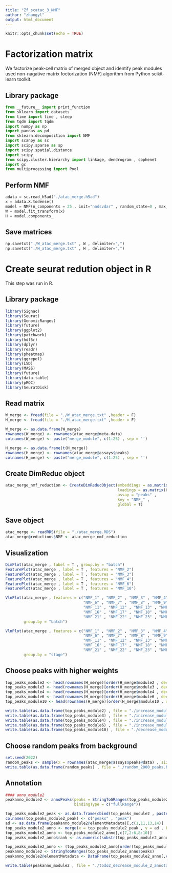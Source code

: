 ```yaml
---
title: "Zf_scatac_3_NMF"
author: "zhangyl"
output: html_document
---
```


```r
knitr::opts_chunk$set(echo = TRUE)
```

# Factorization matrix

We factorize peak-cell matrix of merged object and identify peak modules used non-nagative matrix foctorization (NMF) algorithm from Python scikit-learn toolkit.

## Library package

```python
from __future__ import print_function
from sklearn import datasets
from time import time , sleep
from tqdm import tqdm
import numpy as np
import pandas as pd
from sklearn.decomposition import NMF
import scanpy as sc
import scipy.sparse as sp
import scipy.spatial.distance
import scipy
from scipy.cluster.hierarchy import linkage, dendrogram , cophenet
import gc
from multiprocessing import Pool
```

## Perform NMF

```python
adata = sc.read_h5ad("./atac_merge.h5ad")
x = adata.X.todense()
model = NMF(n_components = 25 , init="nndsvdar" , random_state=0 , max_iter=5000)
W = model.fit_transform(x)
H = model.components_
```

## Save matrices

```python
np.savetxt("./W_atac_merge.txt" , W , delimiter=",")
np.savetxt("./H_atac_merge.txt" , H , delimiter=",")
```

# Create seurat redution object in R

This step was run in R.

## Library package

```r
library(Signac)
library(Seurat)
library(GenomicRanges)
library(future)
library(ggplot2)
library(patchwork)
library(hdf5r)
library(dplyr)
library(readr)
library(pheatmap)
library(ggrepel)
library(LSD)
library(MASS)
library(future)
library(data.table)
library(pROC)
library(SeuratDisk)
```

## Read matrix

```r
W_merge <- fread(file = "./W_atac_merge.txt" ,header = F)
H_merge <- fread(file = "./H_atac_merge.txt" ,header = F)

W_merge <- as.data.frame(W_merge)
rownames(W_merge) <- rownames(atac_merge@meta.data)
colnames(W_merge) <- paste("merge_module", c(1:25) , sep = '')

H_merge <- as.data.frame(t(H_merge))
rownames(H_merge) <- rownames(atac_merge@assays$peaks)
colnames(H_merge) <- paste("merge_module", c(1:25) , sep = '')
```

## Create DimReduc object

```r
atac_merge_nmf_reduction <- CreateDimReducObject(embeddings = as.matrix(W_merge) , 
                                                 loadings = as.matrix(H_merge) , 
                                                 assay = "peaks" , 
                                                 key = "NMF_" , 
                                                 global = T)
```

## Save object

```r
atac_merge <- readRDS(file = "./atac_merge.RDS")
atac_merge@reductions$NMF <- atac_merge_nmf_reduction
```

## Visualization

```r
DimPlot(atac_merge , label = T , group.by = "batch")
FeaturePlot(atac_merge , label = T , features = "NMF_2")
FeaturePlot(atac_merge , label = T , features = "NMF_3")
FeaturePlot(atac_merge , label = T , features = "NMF_4")
FeaturePlot(atac_merge , label = T , features = "NMF_6")
FeaturePlot(atac_merge , label = T , features = "NMF_10")

VlnPlot(atac_merge , features = c("NMF_1" , "NMF_2" , "NMF_3" , "NMF_4" , "NMF_5" , 
                                  "NMF_6" , "NMF_7" , "NMF_8" , "NMF_9" , "NMF_10" , 
                                  "NMF_11" , "NMF_12" , "NMF_13" , "NMF_14" , "NMF_15" , 
                                  "NMF_16" , "NMF_17" , "NMF_18" , "NMF_19" , "NMF_20" , 
                                  "NMF_21" , "NMF_22" , "NMF_23" , "NMF_24" , "NMF_25") , ncol = 5 ,
        group.by = "batch")

VlnPlot(atac_merge , features = c("NMF_1" , "NMF_2" , "NMF_3" , "NMF_4" , "NMF_5" , 
                                  "NMF_6" , "NMF_7" , "NMF_8" , "NMF_9" , "NMF_10" , 
                                  "NMF_11" , "NMF_12" , "NMF_13" , "NMF_14" , "NMF_15" , 
                                  "NMF_16" , "NMF_17" , "NMF_18" , "NMF_19" , "NMF_20" , 
                                  "NMF_21" , "NMF_22" , "NMF_23" , "NMF_24" , "NMF_25") , ncol = 5 ,
        group.by = "stage")
```

## Choose peaks with higher weights

```r
top_peaks_module2 <- head(rownames(H_merge)[order(H_merge$module2 , decreasing = T)] , n = 2000)
top_peaks_module3 <- head(rownames(H_merge)[order(H_merge$module3 , decreasing = T)] , n = 2000)
top_peaks_module4 <- head(rownames(H_merge)[order(H_merge$module4 , decreasing = T)] , n = 2000)
top_peaks_module6 <- head(rownames(H_merge)[order(H_merge$module6 , decreasing = T)] , n = 2000)
top_peaks_module10 <- head(rownames(H_merge)[order(H_merge$module10 , decreasing = T)] , n = 2000)

write.table(as.data.frame(top_peaks_module2) , file = "./increase_module_2.bed" , quote = F , sep = "\t" , row.names = F)
write.table(as.data.frame(top_peaks_module3) , file = "./increase_module_3.bed" , quote = F , sep = "\t" , row.names = F)
write.table(as.data.frame(top_peaks_module4) , file = "./increase_module_4.bed" , quote = F , sep = "\t" , row.names = F)
write.table(as.data.frame(top_peaks_module6) , file = "./increase_module_6.bed" , quote = F , sep = "\t" , row.names = F)
write.table(as.data.frame(top_peaks_module10) , file = "./decrease_module_10.bed" , quote = F , sep = "\t" , row.names = F)
```

## Choose random peaks from background

```r
set.seed(2022)
random_peaks <- sample(x = rownames(atac_merge@assays$peaks@data) , size = 2000 , replace = F)
write.table(as.data.frame(random_peaks) , file = "./random_2000_peaks.bed" , quote = F , sep = "\t" , row.names = F)
```

## Annotation

```r
#### anno_module2
peakanno_module2 <- annoPeaks(peaks = StringToGRanges(top_peaks_module2) , annoData = annotation.zbf , select = "bestOne" , 
                              bindingType = c("fullRange"))

top_peaks_module2_peak <- as.data.frame(cbind(top_peaks_module2 , paste("X" , c(1:length(top_peaks_module2)) , sep = "")))
colnames(top_peaks_module2_peak) <- c("peaks" , "peak")
ad <- as.data.frame(peakanno_module2@elementMetadata)[,c(1,11,13,14)]
top_peaks_module2_anno <- merge(x = top_peaks_module2_peak , y = ad , by = "peak" , all.x = T , all.y = F , sort = T)
top_peaks_module2_anno <- top_peaks_module2_anno[,c(7,2:6,8:10)]
top_peaks_module2_anno$rank <- as.numeric(substr(top_peaks_module2_anno$peak , start = 2 , stop = 6))

top_peaks_module2_anno <- (top_peaks_module2_anno[order(top_peaks_module2_anno$rank),])
peakanno_module2 <- StringToGRanges(top_peaks_module2_anno$peaks)
peakanno_module2@elementMetadata <- DataFrame(top_peaks_module2_anno[,c(3:5)])

write.table(peakanno_module2 , file = "./todo2_decrease_module_2_annotation.bed" , quote = F , sep = "\t" , row.names = F)
```
